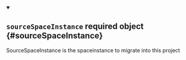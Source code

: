 


<details className="config-field" data-expandable="true" open>
<summary>

## `sourceSpaceInstance` <span className="config-field-required" data-required="false">required</span> <span className="config-field-type">object</span> <span className="config-field-default"></span> <span className="config-field-enum"></span> {#sourceSpaceInstance}

SourceSpaceInstance is the spaceinstance to migrate into this project

</summary>

<PartialSourceSpaceInstancereference />


</details>
